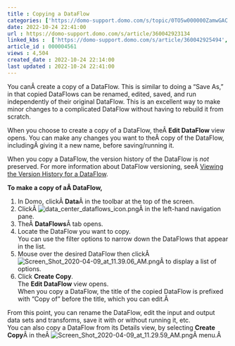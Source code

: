 ```yaml
---
title : Copying a DataFlow
categories: ['https://domo-support.domo.com/s/topic/0TO5w000000ZamwGAC']
date: 2022-10-24 22:41:00
url : https://domo-support.domo.com/s/article/360042923134
linked_kbs :  ['https://domo-support.domo.com/s/article/360042925494', 'https://domo-support.domo.com/s/knowledge-base', 'https://domo-support.domo.com/s/article/360042923074', 'https://domo-support.domo.com/s/article/360043429953', 'https://domo-support.domo.com/s/article/360043429933', 'https://domo-support.domo.com/s/article/360042923134', 'https://domo-support.domo.com/s/article/360043429693', 'https://domo-support.domo.com/s/topic/0TO5w000000ZamwGAC', 'https://domo-support.domo.com/s/article/360043429913']
article_id : 000004561
views : 4,504
created_date : 2022-10-24 22:14:00
last updated : 2022-10-24 22:41:00
---
```




You canÂ create a copy of a DataFlow. This is similar to doing a "Save As," in that copied DataFlows can be renamed, edited, saved, and run independently of their original DataFlow. This is an excellent way to make minor changes to a complicated DataFlow without having to rebuild it from scratch.


When you choose to create a copy of a DataFlow, theÂ **Edit DataFlow** view opens. You can make any changes you want to theÂ copy of the DataFlow, includingÂ giving it a new name, before saving/running it.


When you copy a DataFlow, the version history of the DataFlow is *not* preserved. For more information about DataFlow versioning, seeÂ [Viewing the Version History for a DataFlow](..\viewing_the_version_history_for_a_dataflow\index.html "Viewing the Version History for a DataFlow").


**To make a copy of aÂ DataFlow,**


1. In Domo, clickÂ **Data**Â in the toolbar at the top of the screen.
2. ClickÂ ![data_center_dataflows_icon.png](data_center_dataflows_icon.png)Â in the left-hand navigation pane.
3. TheÂ **DataFlows**Â tab opens.
4. Locate the DataFlow you want to copy.  
 You can use the filter options to narrow down the DataFlows that appear in the list.
5. Mouse over the desired DataFlow then clickÂ ![Screen_Shot_2020-04-09_at_11.39.06_AM.png](Screen_Shot_2020-04-09_at_11.39.06_AM.png)Â to display a list of options.
6. Click **Create Copy**.  
 The **Edit DataFlow** view opens.  
 When you copy a DataFlow, the title of the copied DataFlow is prefixed with "Copy of " before the title, which you can edit.Â


From this point, you can rename the DataFlow, edit the input and output data sets and transforms, save it with or without running it, etc.  
 You can also copy a DataFlow from its Details view, by selecting **Create Copy**Â in theÂ ![Screen_Shot_2020-04-09_at_11.29.59_AM.png](Screen_Shot_2020-04-09_at_11.29.59_AM.png)Â menu.Â
